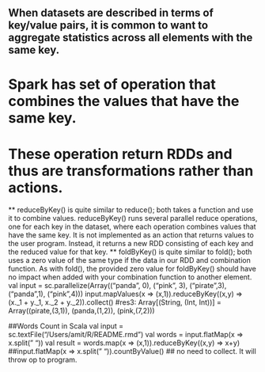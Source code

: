 ## When datasets are described in terms of key/value pairs, it is common to want to aggregate statistics across all elements with the same key. 
# Spark has set of operation that combines the values that have the same key. 
# These operation return RDDs and thus are transformations rather than actions. 
** reduceByKey() is quite similar to reduce(); both takes a function and use it to combine values. reduceByKey() runs several parallel reduce operations, one for each key in the dataset, where each operation combines values that have the same key. It is not implemented as an action that returns values to the user program. Instead, it returns a new RDD consisting of each key and the reduced value for that key. 
** foldByKey() is quite similar to fold(); both uses a zero value of the same type if the data in our RDD and combination function. As with fold(), the provided zero value for foldByKey() should have no impact when added with your combination function to another element. 
val input = sc.parallelize(Array(("panda", 0), ("pink", 3), ("pirate",3), ("panda",1), ("pink",4)))
input.mapValues(x => (x,1)).reduceByKey((x,y) => (x._1 + y._1, x._2 + y._2)).collect()
#res3: Array[(String, (Int, Int))] = Array((pirate,(3,1)), (panda,(1,2)), (pink,(7,2)))

##Words Count in Scala
val input = sc.textFile("/Users/amit/R/README.rmd")
val words = input.flatMap(x => x.split(" "))
val result = words.map(x => (x,1)).reduceByKey((x,y) => x+y)
##input.flatMap(x => x.split(" ")).countByValue() ## no need to collect. It will throw op to program.

